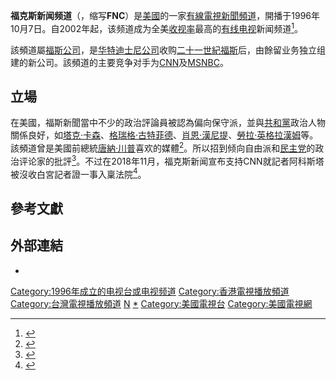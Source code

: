 {{noteTA
|T=zh-cn:福克斯新闻频道; zh-hans:福斯新闻频道; zh-tw:福斯新聞頻道; zh-hk:霍士新聞頻道; 
|1=zh-hans:福斯;zh-cn:福克斯; zh-tw:福斯; zh-hk:霍士; 
}}{{頻道資訊
| 頻道名稱         = Fox News Channel
| 頻道圖片檔案     = Fox News Channel logo.svg
| 頻道圖片尺寸     = 250px
| 頻道圖片名稱     = 
| 所屬國家         = {{US}}
| 總部所在         = {{US}}[[紐約州|紐約州]][[紐約市|紐約市]][[第六大道|第六大道]]1211號新聞集團大廈
| 播放地區         = 全球各地
| 開播日期         = 1996年10月7日
| 頻道類別         =新闻 
| 視頻格式         = [[720p|720p]]（[[高清电视|HD]]）<br>[[480i|480i]]（[[標準畫質電視|SD]]）
| 收視率           = 
| 收視率調查時間   = 
| 收視率資料來源   = 
| 頻道口號         = "Real news. Real honest opinion."（2018-）<ref>{{Cite web|title=Fox News launching new ad campaign: 'Real news. Real honest opinion'|url=https://thehill.com/homenews/media/377926-fox-news-launches-new-ad-campaign-real-news-real-honest-opinion|work=TheHill|date=2018-03-12|accessdate=2019-02-01|language=en|first=Kyle|last=Balluck|archive-date=2020-12-30|archive-url=https://web.archive.org/web/20201230041510/https://thehill.com/homenews/media/377926-fox-news-launches-new-ad-campaign-real-news-real-honest-opinion|dead-url=no}}</ref><br>「真实新闻，真诚观点」<small></small><br>"Most watched. Most trusted."（2016-2018）<ref>{{Cite news|title=Fox News drops 'fair and balanced' slogan|url=https://www.bbc.com/news/world-us-canada-40289497|date=2017-06-15|work=BBC|accessdate=2019-02-01|language=en-GB|archive-date=2020-12-30|archive-url=https://web.archive.org/web/20201230112459/https://www.bbc.com/news/world-us-canada-40289497|dead-url=no}}</ref><br><small>「收视最多，信赖最多」</small><br>"We Report. You Decide."（2008）<br><small>「我报道，你判断」</small><br>"Fair and balanced"（1996-2016）<br><small>「公正和平衡」</small>
| 擁有者           = [[福斯公司|福斯公司]]
| 持股者           = 
| 前頻道名稱       =
| 被取代名稱       =
| 集團同類頻道     = [[福斯财经网|福斯财经网]]<br/>[[福斯國家網|福斯國家網]]
| 重播服務頻道     = 
| 頻道官方網站     = https://www.foxnews.com/
| 備註             = 
}}
'''福克斯新闻频道'''（{{lang-en|Fox News Channel}}，缩写'''FNC'''）是[[美國|美國]]的一家[[有線電視|有線電視]][[新聞頻道|新聞頻道]]，開播于1996年10月7日。自2002年起，该频道成为全美[[收视率|收视率]]最高的[[有线电视|有线电视]]新闻频道<ref>{{Cite web|title=Fox News Channel Has Highest Ratings In 22 Years -- But MSNBC Is Growing Fast|url=https://www.forbes.com/sites/markjoyella/2018/12/12/fox-news-channel-has-highest-ratings-in-22-years-but-msnbc-is-growing-fast/|work=Forbes|accessdate=2019-02-01|language=en|first=Mark|last=Joyella|date=2018-12-12|archive-date=2021-03-24|archive-url=https://web.archive.org/web/20210324061026/https://www.forbes.com/sites/markjoyella/2018/12/12/fox-news-channel-has-highest-ratings-in-22-years-but-msnbc-is-growing-fast/|dead-url=no}}</ref>。

該頻道屬[[福斯公司|福斯公司]]，是[[华特迪士尼公司|华特迪士尼公司]]收购[[二十一世紀福斯|二十一世紀福斯]]后，由餘留业务独立组建的新公司。該頻道的主要竞争对手为[[CNN|CNN]]及[[MSNBC|MSNBC]]。

== 立場 ==
在美國，福斯新聞當中不少的政治評論員被認為偏向保守派，並與[[共和黨_(美國)|共和黨]]政治人物關係良好，如[[塔克·卡森|塔克·卡森]]、[[格瑞格·古特菲德|格瑞格·古特菲德]]、[[肖恩·漢尼提|肖恩·漢尼提]]、[[勞拉·英格拉漢姆|勞拉·英格拉漢姆]]等。該頻道曾是美國前總統[[唐納·川普|唐納·川普]]喜欢的媒體<ref>{{Cite news|title=Opinion Trump Loves ‘Fox & Friends.’ Here’s Why.|url=https://www.nytimes.com/interactive/2017/11/01/opinion/How-Fox-News-Covered-the-Manafort-Indictment.html,%20https://www.nytimes.com/interactive/2017/11/01/opinion/How-Fox-News-Covered-the-Manafort-Indictment.html|newspaper=纽约时报|date=2017-11-01|accessdate=2019-02-01|issn=0362-4331|language=en-US|first=Taylor|last=Adams|first2=Jessia|last2=Ma|first3=Stuart A.|last3=Thompson}}</ref>。所以招到倾向自由派和[[民主党_(美国)|民主党]]的政治评论家的批評<ref>{{Cite web|url=https://www.washingtonpost.com/news/the-fix/wp/2014/10/21/lets-rank-the-media-from-liberal-to-conservative-based-on-their-audiences/|title=Ranking the media from liberal to conservative, based on their audiences|accessdate=2017-02-10|first=Aaron|last=Blake|date=2014-10-21|publisher=华盛顿邮报|archive-date=2015-08-21|archive-url=https://web.archive.org/web/20150821135905/http://www.washingtonpost.com/news/the-fix/wp/2014/10/21/lets-rank-the-media-from-liberal-to-conservative-based-on-their-audiences/|dead-url=no}}</ref>。不过在2018年11月，福克斯新闻宣布支持CNN就記者阿科斯塔被沒收白宮記者證一事入稟法院<ref>{{cite news |title=霍士新聞倒戈　撐CNN入稟告特朗普沒收記者證 |url=https://hk.on.cc/hk/bkn/cnt/amenews/20181115/bkn-20181115010309968-1115_00972_001.html |accessdate=2020-01-07 |work=东网 |date=2018年11月15日 |archive-date=2021-02-24 |archive-url=https://web.archive.org/web/20210224114807/https://hk.on.cc/hk/bkn/cnt/amenews/20181115/bkn-20181115010309968-1115_00972_001.html |dead-url=no }}</ref>。

==參考文獻==
{{reflist}}

== 外部連結 ==
* {{官方网站|https://www.foxnews.com}}

{{国际新闻频道}}
{{美国电视新闻}}
{{White House James S. Brady Press Briefing Room Seating Chart}}

{{DEFAULTSORT:Fox News}}
[[Category:1996年成立的电视台或电视频道|Category:1996年成立的电视台或电视频道]]
[[Category:香港電視播放頻道|Category:香港電視播放頻道]]
[[Category:台灣電視播放頻道|Category:台灣電視播放頻道]]
[[Category:福斯公司|N]]
[[Category:福斯新闻频道|*]]
[[Category:美國電視台|Category:美國電視台]] 
[[Category:美國電視網|Category:美國電視網]]